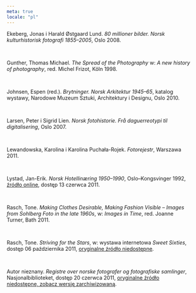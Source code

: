 ```yaml
---
meta: true
locale: "pl"
---
```


Ekeberg, Jonas i Harald Østgaard Lund. *80 millioner bilder. Norsk kulturhistorisk fotografi 1855–2005*, Oslo 2008.

<br />

Gunther, Thomas Michael. *The Spread of the Photography* w: *A new history of photography*, red. Michel Frizot, Köln 1998.

<br />

Johnsen, Espen (red.). *Brytninger. Norsk Arkitektur 1945–65*, katalog wystawy, Narodowe Muzeum Sztuki, Architektury i Designu, Oslo 2010.

<br />

Larsen, Peter i Sigrid Lien. *Norsk fotohistorie. Frå daguerreotypi til digitalisering*, Oslo 2007.

<br />

Lewandowska, Karolina i Karolina Puchała-Rojek. *Fotorejestr*, Warszawa 2011.

<br />

Lystad, Jan-Erik. *Norsk Hotellinæring 1950–1990*, Oslo–Kongsvinger 1992, [źródło online](http:/www.ssb.no/histstat/sos/sos_077.pdf), dostęp 13 czerwca 2011.

<br />

Rasch, Tone. *Making Clothes Desirable, Making Fashion Visible – Images from Sohlberg Foto in the late 1960s*, w: *Images in Time*, red. Joanne Turner, Bath 2011.

<br />

Rasch, Tone. _Striving for the Stars_, w: wystawa internetowa _Sweet Sixties_, dostęp 06 października 2011, [oryginalne źródło niedostępne](http://www.fotorejestr.net/teknisk-museum).

<br />

Autor nieznany. *Registre over norske fotografer og fotografiske samlinger*, Nasjonalbiblioteket, dostęp 20 czerwca 2011, [oryginalne źródło niedostępne, zobacz wersję zarchiwizowaną](https://web.archive.org/web/20111205011434/http://www.nb.no/pm/index.php).



